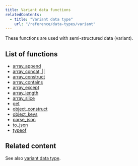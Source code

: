 ```yaml
---
title: Variant data functions
relatedContents:
  - title: "Variant data type"
    url: "/reference/data-types/variant"
---
```


These functions are used with semi-structured data (variant).

## List of functions

* [array_append](/reference/functions/variant-data/array_append)
* [array_concat, ||](/reference/functions/variant-data/array_concat)
* [array_construct](/reference/functions/variant-data/array_construct)
* [array_contains](/reference/functions/variant-data/array_contains)
* [array_except](/reference/functions/variant-data/array_except)
* [array_length](/reference/functions/variant-data/array_length)
* [array_slice](/reference/functions/variant-data/array_slice)
* [get](/reference/functions/variant-data/get)
* [object_construct](/reference/functions/variant-data/object_construct)
* [object_keys](/reference/functions/variant-data/object_keys)
* [parse_json](/reference/functions/variant-data/parse_json)
* [to_json](/reference/functions/variant-data/to_json)
* [typeof](/reference/functions/variant-data/typeof)

## Related content

See also [variant data type](/reference/data-types/variant).
